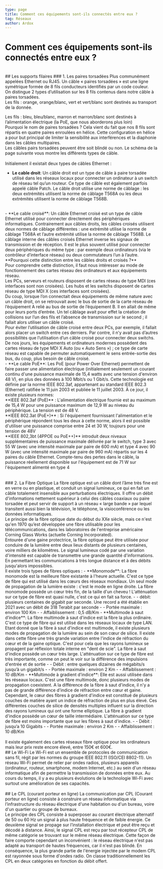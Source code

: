 ```yaml
---
type: page
title: Comment ces équipements sont-ils connectés entre eux ?
tag: Réseaux
author: Ardox
---
```



# Comment ces équipements sont-ils connectés entre eux ?
<br />
<div className="seperator" />
## Les supports filaires
### 1. Les paires torsadées
Plus communément appelées Ethernet ou RJ45. Un câble « paires torsadées » est
une ligne symétrique formée de 8 fils conducteurs identifiés par un code couleur.
<br />
On distingue 2 types d’utilisation sur les 8 fils contenus dans notre câble à paires
torsadées.
<br />
Les fils : orange, orange/blanc, vert et vert/blanc sont destinés au transport de la donnée.

Les fils : bleu, bleu/blanc, marron et marron/blanc sont destinés à l’alimentation électrique (la PoE, que nous
aborderons plus loin)
<br />
Pourquoi le nom de paires torsadées ?
Cela vient du fait que nos 8 fils sont répartis en quatre paires enroulées en hélice. Cette configuration en hélice a pour
but principal de limiter la sensibilité aux interférences et la diaphonie dans les câbles multipaires.
<br />
Les câbles pairs torsadées peuvent être soit blindé ou non. Le schéma de la page suivante vous montre les différents
types de câble.
<br />
<Diagram src="/reseaux/tableau_torsade.png" />
<br />
Initialement il existait deux types de câbles Ethernet :
- **Le cable droit**: Un câble droit est un type de câble à paire torsadée utilisé dans les
réseaux locaux pour connecter un ordinateur à un switch de réseau tel
qu’un routeur. Ce type de câble est également parfois appelé câble
Patch. Le câble droit utilise une norme de câblage : les deux extrémités
utilisent la norme de câblage T568A ou les deux extrémités utilisent la
norme de câblage T568B.<Diagram src="/reseaux/cable_droit.png" />
<br />
- **Le cable croisé**: Un câble Ethernet croisé est un type de câble Ethernet utilisé pour
connecter directement des périphériques informatiques. Contrairement
aux câbles droits, les câbles croisés utilisent deux normes de câblage
différentes : une extrémité utilise la norme de câblage T568A et l’autre
extrémité utilise la norme de câblage T568B. Le câblage interne des
câbles croisés Ethernet inverse les signaux de transmission et de
réception. Il est le plus souvent utilisé pour connecter deux
périphériques du même type : par exemple deux ordinateurs (via le
contrôleur d’interface réseau) ou deux commutateurs l’un à l’autre.<Diagram src="/reseaux/cable_croise.png" />
<br />
**Pourquoi cette distinction entre les câbles droits et croisés ?**
<br />
Pour comprendre cette distinction, il faut nous intéresser au mode de fonctionnement des cartes réseau des ordinateurs
et aux équipements réseau.
<br />
Les PCs, serveurs et routeurs disposent de cartes réseau de type MDI (ces interfaces sont non croisées).
Les hubs et les switchs disposent de cartes réseau de type MDI X (ces interfaces sont croisées).
<br />
Du coup, lorsque l’on connectait deux équipements de même nature avec un câble droit, on se retrouvait avec le bus de
sortie de la carte réseau de l’équipement A relié au bus de sortie de l’équipement B. Il en allait de même pour leurs ports
d’entrée. Un tel câblage avait pour effet la création de collisions sur l’un des fils et l’absence de transmission sur le second
; il fallait alors utiliser un câble croisé.
<br />
Pour éviter l’utilisation de câble croisé entre deux PCs, par exemple, il fallait alors placer un switch entre ces derniers. Par
contre, il n’y avait pas d’autres possibilités que l’utilisation d’un câble croisé pour connecter deux switchs.
<br />
De nos jours, les équipements et ordinateurs modernes possèdent des cartes réseau de type MDI X Auto (ou « Auto Sens
») ; ce type de carte réseau est capable de permuter automatiquement le sens entrée-sortie des bus, du coup, plus besoin
de câble croisé.
<br />
- **Le cable PoE**: Les PoE (pour Power Over Ethernet) permettent de faire passer une alimentation électrique (initialement seulement un
courant continu d'une puissance maximale de 15,4 watts avec une tension d'environ 48 V), en plus des données à
100 Mbit/s ou 1 Gbit/s. Cette technologie est définie par la norme IEEE 802.3af, appartenant au standard IEEE
802.3 (Ethernet) ratifiée le 11 juin 2003 et publiée le 11 juillet 2003.
À ce jour, il existe plusieurs normes:
<br />
**IEEE 802.3af (PoE)** : L'alimentation électrique fournie est au maximum de 15,4 W pour une puissance maximum de 12,9
W au niveau du périphérique. La tension est de 48 V.
<br />
**IEEE 802.3at (PoE+)** : Si l'équipement fournissant l'alimentation et le périphérique répondent tous les deux à cette
norme, alors il est possible d'utiliser une puissance comprise entre 24 et 30 W, toujours pour une tension de 48V
<br />
**IEEE 802,3bt (4PPOE ou PoE++)** introduit deux niveaux supplémentaires de puissance maximale délivrée par le switch,
type 3 avec 55 W (avec une intensité maximale par paire de 600 mA) et type 4 avec 90 W (avec une intensité maximale
par paire de 960 mA) répartis sur les 4 paires du câble Ethernet. Compte-tenu des pertes dans le câble, la puissance
réellement disponible sur l'équipement est de 71 W sur l'équipement alimenté en type 4
<br />
<Diagram src="/reseaux/poetab.png" />
<br />
<br />
### 2. La Fibre Optique
La fibre optique est un câble dont l’âme très fine est en verre ou en plastique, et conduit un
signal lumineux, ce qui en fait un câble totalement insensible aux perturbations électriques.
Il offre un débit d'informations nettement supérieur à celui des câbles coaxiaux ou paire
torsadée et peut servir de support à un réseau « large bande » par lequel transitent aussi
bien la télévision, le téléphone, la visioconférence ou les données informatiques.
<br />
Le principe de la fibre optique date du début du XXe siècle, mais ce n'est qu'en 1970 qu’est développée une fibre utilisable
pour les télécommunications, dans les laboratoires de l'entreprise américaine Corning Glass Works (actuelle Corning
Incorporated).
<br />
Entourée d'une gaine protectrice, la fibre optique peut être utilisée pour conduire
de la lumière entre deux lieux distants de plusieurs centaines, voire milliers de
kilomètres. Le signal lumineux codé par une variation d'intensité est capable de
transmettre une grande quantité d'informations. En permettant les
communications à très longue distance et à des débits jusqu'alors impossibles.
<br />
Il existe trois types de fibres optiques :
- **Monomode**: La fibre monomode est la meilleure fibre existante à l'heure actuelle. C'est ce type de fibre qui est utilisé dans les cœurs
des réseaux mondiaux.
Un seul mode de propagation de la lumière existe : c'est le mode en ligne droite. <Diagram src="/reseaux/monomode.png" /> 
La fibre monomode possède un cœur très fin, de la taille d'un cheveu ! L'atténuation sur ce type de fibre est quasi nulle, c'est ce qui en fait sa force.
- - débit: plusieurs centaines de gigabit par seconde. Une record a été établie en 2021 avec un débit de 318 Terabit par seconde
- - Portée maximale : environ 100 Km
- - Affaiblissement : 0,5 dB/Km
- **Multimode à saut d’indice**: La fibre multimode à saut d'indice est la fibre la plus ordinaire. C'est ce type de fibre qui est utilisé dans les réseaux locaux
de type LAN. Etant donné que la fibre à saut d'indice est multimode, il existe plusieurs modes de propagation de la
lumière au sein de son cœur de silice.
Il existe dans cette fibre une très grande variation entre l'indice de réfraction du cœur et de la gaine optique.
C'est pour cela que les rayons lumineux se propagent par réflexion totale interne en "dent de scie". <Diagram src="/reseaux/multimode.png" />
La fibre à saut d'indice possède un cœur très large. L'atténuation sur ce type de fibre est très importante, comme on peut
le voir sur la différence des impulsions d'entrée et de sortie
- - Débit : entre quelques dizaines de mégabits/s jusqu’à un gigabit/s
- - Portée maximale : environ 2 Km
- - Affaiblissement : 10 dB/Km
- **Multimode à gradient d’indice**: Elle est aussi utilisée dans les réseaux locaux. C'est une fibre multimode, donc plusieurs modes de propagation
coexistent. A la différence de la fibre à saut d'indice, il n'y a pas de grande différence d'indice de réfraction entre cœur et
gaine. Cependant, le cœur des fibres à gradient d'indice est constitué de plusieurs couches de matière ayant un indice de
réfraction de plus en plus élevé. Ces différentes couches de silice de densités multiples influent sur la direction des
rayons lumineux qui ont une forme elliptique. <Diagram src="/reseaux/multimode2.png" />
La fibre à gradient d'indice possède un cœur de taille intermédiaire. L'atténuation sur ce type de fibre est moins
importante que sur les fibres à saut d'indice.
- - Débit : jusqu’a 10 Gigabits
- - Portée maximale : environ 2 Km
- - Affaiblissement : 10 dB/Km
<br />
<Diagram src="/reseaux/fibretable.png" />
<br />
Il existe également des cartes réseaux fibre optique pour les ordinateurs mais leur prix reste encore élevé, entre 150€ et
600€.
<div className="seperator" />
## Le Wi-Fi
Le Wi-Fi est un ensemble de protocoles de communication sans fil, régit par les normes du groupe IEEE 802.11 (ISO/CEI
8802-11). Un réseau Wi-Fi permet de relier par ondes radios, plusieurs appareils (ordinateur, routeur, smartphone,
modem Internet, etc.) au sein d'un réseau informatique afin de permettre la transmission de données entre eux. Au
cours du temps, il y a eu plusieurs évolutions de la technologie Wi-Fi avec surtout une amélioration de ses capacités.
<br />
<Diagram src="/reseaux/wifi.png" />
<Diagram src="/reseaux/wifitable.png" />
<br />
<div className="seperator" />
## Le CPL (courant porteur en ligne)
La communication par CPL (Courant porteur en ligne) consiste à construire un réseau informatique via l’infrastructure
du réseau électrique d'une habitation ou d'un bureau, voire d'un quartier ou groupe de bureaux.
<br />
Le principe des CPL consiste à superposer au courant électrique alternatif de 50 ou 60 Hz un signal à plus haute
fréquence et de faible énergie. Ce deuxième signal se propage sur l’installation électrique et peut être reçu et décodé à
distance. Ainsi, le signal CPL est reçu par tout récepteur CPL de même catégorie se trouvant sur le même réseau
électrique. Cette façon de faire comporte cependant un inconvénient : le réseau électrique n'est pas adapté au transport
de hautes fréquences, car il n'est pas blindé. En conséquence, la plus grande partie de l'énergie injectée par le modem
CPL est rayonnée sous forme d'ondes radio. On classe traditionnellement les CPL en deux catégories en fonction du
débit offert.
<br />
<Diagram src="/reseaux/cpl.png" />
<Diagram src="/reseaux/cpltable.png" />
<br />
<div className="seperator" />